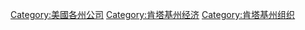 [[Category:美國各州公司|Category:美國各州公司]]
[[Category:肯塔基州经济|Category:肯塔基州经济]]
[[Category:肯塔基州组织|Category:肯塔基州组织]]